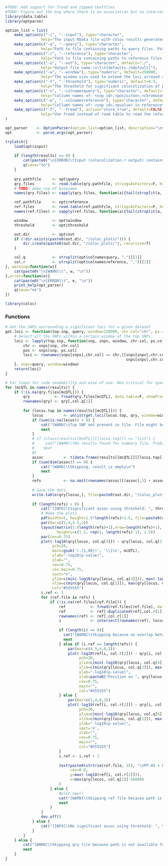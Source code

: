 ```r
#TODO: Add support for fread and zipped textfiles
#TODO: Figure out the bug where there is an association but no intersection between SNPs
library(data.table)
library(optparse)

option_list = list(
    make_option(c("-i", "--input"), type="character",
                help="The input RData file with coloc results generated by Colocolization.r"),
    make_option(c("-q", "--query"), type="character",
                help="Path to file containing paths to query files. Paths should be separated by a newline char."),
    make_option(c("-r", "--reference"), type="character",
                help="Path to file containing paths to reference files. Paths should be separated by a newline char."),
    make_option(c("-o", "--out"), type="character", default="./",
                help="Output file name.\n\t\t[default=./%default]"),
    make_option(c("-w", "--window"), type="numeric", default=250000,
                help="The window size used to extend the loci arround significant SNPs.\n\t\t[default=%default]"),
    make_option(c("-t", "--threshold"), type="numeric", default=0.5,
                help="The threshold for significant colocolization of ppH3 + ppH4.\n\t\t[default=%default]"),
    make_option(c("-n", "--colnamesquery"), type="character", default="rs,ps,chr,p_wald",
                help="Collumn names of: <snp id>,<posisiton>,<chromosome>,<pvalue> in query\n\t\t[default=%default]"),
    make_option(c("-p", "--colnamesreference"), type="character", default="rs,P",
                help="Collumn names of: <snp id>,<pvalue> in reference\n\t\t[default=%default]"),
    make_option(c("-f", "--fread"), action="store_true", default=FALSE,
                help="Use fread instead of read table to read the reference files.\n\t\t[default=%default]")
)

opt_parser    <- OptionParser(option_list=option_list, description="\nScript for running the post proccessing of the coloc results. Generates a stacked manhattan plot for all loci of interest. ")
opt           <- parse_args(opt_parser)

tryCatch({
    load(opt$input)
    
    if (length(results) == 0) {
        cat(paste0("\n[ERROR]\tInput (colocolization.r output) contains no data. Exiting \n"))
        q(save="no")
    }
    
    qry.pathfile     <- opt$query
    qry.files        <- read.table(qry.pathfile, stringsAsFactors=F, header=F, sep=";")[,1]
    # TODO: make use of basename
    names(qry.files) <- sapply(qry.files, function(a){tail(strsplit(a, "/")[[1]], n=1)})

    ref.pathfile     <- opt$reference
    ref.files        <- read.table(ref.pathfile, stringsAsFactors=F, header=F, sep=";")[,1]
    names(ref.files) <- sapply(ref.files, function(a){tail(strsplit(a, "/")[[1]], n=1)})

    window           <- opt$window
    threshold        <- opt$threshold

    out.dir          <- opt$out
    if (!dir.exists(paste0(out.dir, "/coloc_plots/"))) {
        dir.create(paste0(out.dir, "/coloc_plots/"), recursive=T)
    }

    col.q            <- strsplit(opt$colnamesquery, ",")[[1]]
    col.r            <- strsplit(opt$colnamesreference, ",")[[1]]
}, warning=function(w){
    cat(paste0("\n[WARN]\t", w, "\n"))
},error=function(e){
    cat(paste0("\n[ERROR]\t", e, "\n"))
    print_help(opt_parser)
    q(save="no")
})

library(coloc)
```

### Functions
```r
# Get the SNPs surrounding a significant loci for a given dataset
get.loci <- function(top.snp, query, window=250000, chr.col="chr", ps.col="ps", p.col="p_wald"){
    # Select all the SNPs within a certain window of the top SNPs
    loci <- lapply(top.snp, function(snp, snps, window, chr.col, ps.col, p.col){
        chr <- snps[snp, chr.col]
        pos <- snps[snp, ps.col]
        loci <- rownames(snps[snps[,chr.col] == chr,][snps[snps[,chr.col] == chr ,ps.col] > pos - window &
                                                      snps[snps[,chr.col] == chr ,ps.col] < pos + window,])
    }, snps=query, window=window)
    return(loci)
}

```

```r
# For loops for code readabillty and ease of use. Non critical for speed
for (mcQTL in names(results)) {
    if (!is.na(qry.files[mcQTL])) {
        qry           <- fread(qry.files[mcQTL], data.table=F, showProgress=F)
        rownames(qry) <- qry[,col.q[1]]
        
        for (locus.top in names(results[[mcQTL]])) {
            locus         <- unlist(get.loci(locus.top, qry, window=window, chr.col=col.q[3], ps.col=col.q[2], p.col=col.q[4]))
            if (sum(is.na(locus)) > 0) {
                cat("[WARN]\tTop SNP not present in file. File might be incomplete.", mcQTL)
                next
            }
            # if (class(results[[mcQTL]][[locus.top]]) == "list") {
            #     cat("[WARN]\tNo results found for summary file. Probable reason: no overlapping snps. Skipping file")
            #    next
            #}
            assoc         <- t(data.frame(results[[mcQTL]][[locus.top]]))
            if (sum(dim(assoc)) == 0) {
                cat("[WARN]\tSkipping, result is empty\n")
                next
            }
            refs          <- na.omit(rownames(assoc)[(assoc[,5] + assoc[,6]) > threshold])
            
            # Save the data 
            write.table(qry[locus,], file=paste0(out.dir, "/coloc_plots/", locus.top, "_window", window, "_", mcQTL), quote=F)
            
            if (length(refs) > 0) {
                cat("[INFO]\tSignificant assoc using threshold: ", threshold, " in locus: ", locus.top, "\n")
                # Make the plots
                pdf(width=5, height=1.5*length(refs)+1.5, file=paste0(out.dir,"/coloc_plots/", locus.top, "_", mcQTL ,".pdf"))
                par(mar=c(1,4,4.5,2))
                layout(matrix(1:(length(refs)+1),nrow=length(refs)+1),
                       heights=c(1.5, rep(1, length(refs)-1), 1.5))
                par(cex=0.75)
                plot(-log10(qry[locus, col.q[4]]) ~ qry[locus, col.q[2]],
                     pch=20,
                     main=gsub('(.{1,80})', '\\1\n', mcQTL),
                     ylab="-log10(p-value)",
                     xlab="",
                     cex=0.75,
                     cex.main=0.75,
                     xaxt="n",
                     ylim=c(min(-log10(qry[locus, col.q[4]])), max(-log10(qry[locus, col.q[4]]))+2),
                     xlim=c(min(qry[locus, col.q[2]]), max(qry[locus, col.q[2]])),
                     col="#555555")
                i.ref <- 1
                for (ref.file in refs) {
                    if (!is.na(ref.files[ref.file])) {
                        ref           <- fread(ref.files[ref.file], data.table=F, showProgress=F)
                        ref           <- ref[!duplicated(ref[,col.r[1]]), ]
                        rownames(ref) <- ref[,col.r[1]]
                        i             <- intersect(rownames(ref), locus)
                        
                        if (length(i) == 0){
                          cat("[WARN]\tSkipping because no overlap between RS numbers\n")
                          next
                        } else if (i.ref == length(refs)) {
                            par(mar=c(4.5,4,0,2))
                            plot(-log10(ref[i, col.r[2]]) ~ qry[i, col.q[2]],
                                 pch=20,
                                 ylim=c(min(-log10(qry[locus, col.q[4]])), max(-log10(ref[i, col.r[2]]))+2),
                                 xlim=c(min(qry[locus, col.q[2]]), max(qry[locus, col.q[2]])),
                                 ylab="-log10(p-value)",
                                 xlab=paste0("Position on ", qry[locus.top, col.q[3]]),
                                 cex=0.75,
                                 main="",
                                 col="#555555")
                        } else {
                            par(mar=c(1,4,0,2))
                            plot(-log10(ref[i, col.r[2]]) ~ qry[i, col.q[2]],
                                 pch=20,
                                 ylim=c(min(-log10(qry[locus, col.q[4]])), max(-log10(ref[i, col.r[2]]))+2),
                                 xlim=c(min(qry[locus, col.q[2]]), max(qry[locus, col.q[2]])),
                                 ylab="-log10(p-value)",
                                 xaxt='n',
                                 xlab="",
                                 cex=0.75,
                                 main="",
                                 col="#555555")  
                        }
                        i.ref <- i.ref + 1
 
                        text(paste0(strtrim(ref.file, 25), "\nPP.H3 + PP.H4: ", round(assoc[ref.file, 5] + assoc[ref.file, 6], 2)),
                             cex=0.6,
                             y=max(-log10(ref[i, col.r[2]])),
                             x=max(qry[locus, col.q[2]]-50000)
                        )
                    } else {
                        #plot.new()
                        cat("[WARN]\tSkipping ref file because path is not availible for: ", ref.file, "\n")
                        next
                    }
                }
                dev.off()
            } else {
                cat("[INFO]\tNo significant assoc using threshold: ", threshold, " in locus: ", locus.top, "\n")
            }
        }
    } else {
        cat("[WARN]\tSkipping qry file because path is not availible for: ", mcQTL, "\n")
        next
    }
}
```

